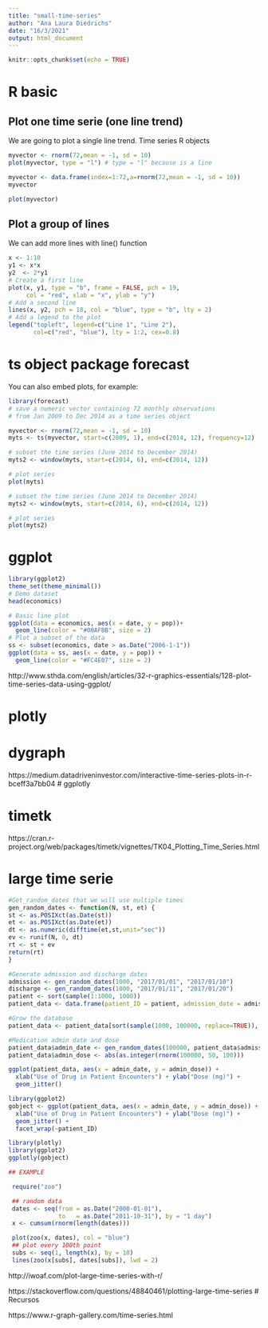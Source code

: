 ```yaml
---
title: "small-time-series"
author: "Ana Laura Diedrichs"
date: "16/3/2021"
output: html_document
---
```


```r
knitr::opts_chunk$set(echo = TRUE)
```

# R basic

## Plot one time serie (one line trend) 

We are going to plot a single line trend. Time series R objects 

```r

myvector <- rnorm(72,mean = -1, sd = 10)
plot(myvector, type = "l") # type = "l" because is a line
```
```r

myvector <- data.frame(index=1:72,a=rnorm(72,mean = -1, sd = 10))
myvector
```
```r
plot(myvector)
```

## Plot a group of lines

We can add more lines with line() function

```r
x <- 1:10
y1 <- x*x
y2  <- 2*y1
# Create a first line
plot(x, y1, type = "b", frame = FALSE, pch = 19, 
     col = "red", xlab = "x", ylab = "y")
# Add a second line
lines(x, y2, pch = 18, col = "blue", type = "b", lty = 2)
# Add a legend to the plot
legend("topleft", legend=c("Line 1", "Line 2"),
       col=c("red", "blue"), lty = 1:2, cex=0.8)
```

# ts object package forecast

You can also embed plots, for example:

```r
library(forecast)
# save a numeric vector containing 72 monthly observations
# from Jan 2009 to Dec 2014 as a time series object

myvector <- rnorm(72,mean = -1, sd = 10)
myts <- ts(myvector, start=c(2009, 1), end=c(2014, 12), frequency=12)

# subset the time series (June 2014 to December 2014)
myts2 <- window(myts, start=c(2014, 6), end=c(2014, 12))

# plot series
plot(myts)

```
```r
# subset the time series (June 2014 to December 2014)
myts2 <- window(myts, start=c(2014, 6), end=c(2014, 12))

# plot series
plot(myts2)
```

# ggplot

```r
library(ggplot2)
theme_set(theme_minimal())
# Demo dataset
head(economics)
```

```r
# Basic line plot
ggplot(data = economics, aes(x = date, y = pop))+
  geom_line(color = "#00AFBB", size = 2)
# Plot a subset of the data
ss <- subset(economics, date > as.Date("2006-1-1"))
ggplot(data = ss, aes(x = date, y = pop)) + 
  geom_line(color = "#FC4E07", size = 2)
```

http://www.sthda.com/english/articles/32-r-graphics-essentials/128-plot-time-series-data-using-ggplot/

# plotly

# dygraph
https://medium.datadriveninvestor.com/interactive-time-series-plots-in-r-bceff3a7bb04
# ggplotly

# timetk 

https://cran.r-project.org/web/packages/timetk/vignettes/TK04_Plotting_Time_Series.html

# large time serie 

```r
#Get_random_dates that we will use multiple times
gen_random_dates <- function(N, st, et) {
st <- as.POSIXct(as.Date(st))
et <- as.POSIXct(as.Date(et))
dt <- as.numeric(difftime(et,st,unit="sec"))
ev <- runif(N, 0, dt)
rt <- st + ev
return(rt)
}

#Generate admission and discharge dates
admission <- gen_random_dates(1000, "2017/01/01", "2017/01/10")
discharge <- gen_random_dates(1000, "2017/01/11", "2017/01/20")
patient <- sort(sample(1:1000, 1000))
patient_data <- data.frame(patient_ID = patient, admission_date = admission, discharge_date = discharge)

#Grow the database
patient_data <- patient_data[sort(sample(1000, 100000, replace=TRUE)), ] 

#Medication admin date and dose
patient_data$admin_date <- gen_random_dates(100000, patient_data$admission_date, patient_data$discharge_date)
patient_data$admin_dose <- abs(as.integer(rnorm(100000, 50, 100)))
```

```r
ggplot(patient_data, aes(x = admin_date, y = admin_dose)) +
  xlab("Use of Drug in Patient Encounters") + ylab("Dose (mg)") +
  geom_jitter()
```
```r

library(ggplot2)
gobject <- ggplot(patient_data, aes(x = admin_date, y = admin_dose)) +
  xlab("Use of Drug in Patient Encounters") + ylab("Dose (mg)") +
  geom_jitter() +
  facet_wrap(~patient_ID)
```

```r
library(plotly)
library(ggplot2)
ggplotly(gobject)
```


```r
## EXAMPLE

 require("zoo")

 ## random data
 dates <- seq(from = as.Date("2000-01-01"),
              to   = as.Date("2011-10-31"), by = "1 day")
 x <- cumsum(rnorm(length(dates)))

 plot(zoo(x, dates), col = "blue")
 ## plot every 100th point
 subs <- seq(1, length(x), by = 10)
 lines(zoo(x[subs], dates[subs]), lwd = 2)
```


http://iwoaf.com/plot-large-time-series-with-r/

https://stackoverflow.com/questions/48840461/plotting-large-time-series
# Recursos

https://www.r-graph-gallery.com/time-series.html

